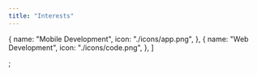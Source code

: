 ```yaml
---
title: "Interests"
---
```


  {
    name: "Mobile Development",
    icon: "./icons/app.png",
  },
  {
    name: "Web Development",
    icon: "./icons/code.png",
  },
]

;
